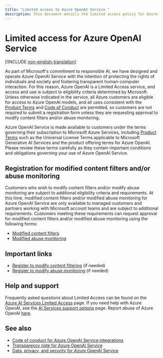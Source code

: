 ```yaml
---
title: "Limited access to Azure OpenAI Service "
description: This document details the limited access policy for Azure OpenAI Service
---
```

# Limited access for Azure OpenAI Service

[!INCLUDE [non-english-translation](../includes/non-english-translation)]

As part of Microsoft's commitment to responsible AI, we have designed and operate Azure OpenAI Service with the intention of protecting the rights of individuals and society and fostering transparent human-computer interaction. For this reason, Azure OpenAI is a Limited Access service, and access and use is subject to eligibility criteria determined by Microsoft. Unless otherwise indicated in the service, all Azure customers are eligible for access to Azure OpenAI models, and all uses consistent with the [Product Terms](https://www.microsoft.com/licensing/terms/welcome/welcomepage) and [Code of Conduct](/legal/ai-?context=%2Fazure%2Fcognitive-services%2Fopenai%2Fcontext%2Fcontext) are permitted, so customers are not required to submit a registration form unless they are requesting approval to modify content filters and/or abuse monitoring. 

Azure OpenAI Service is made available to customers under the terms governing their subscription to Microsoft Azure Services, including [Product Terms](https://www.microsoft.com/licensing/terms/welcome/welcomepage) such as the Universal License Terms applicable to Microsoft Generative AI Services and the product offering terms for Azure OpenAI. Please review these terms carefully as they contain important conditions and obligations governing your use of Azure OpenAI Service.

## Registration for modified content filters and/or abuse monitoring

Customers who wish to modify content filters and/or modify abuse monitoring are subject to additional eligibility criteria and requirements. At this time, modified content filters and/or modified abuse monitoring for Azure OpenAI Service are only available to managed customers and partners working with Microsoft account teams and are subject to additional requirements. Customers meeting these requirements can request approval for modified content filters and/or modified abuse monitoring using the following forms:

- [Modified content filters](https://customervoice.microsoft.com/Pages/ResponsePage.aspx?id=v4j5cvGGr0GRqy180BHbR7en2Ais5pxKtso_Pz4b1_xUMlBQNkZMR0lFRldORTdVQzQ0TEI5Q1ExOSQlQCN0PWcu)  
- [Modified abuse monitoring](https://customervoice.microsoft.com/Pages/ResponsePage.aspx?id=v4j5cvGGr0GRqy180BHbR7en2Ais5pxKtso_Pz4b1_xUOE9MUTFMUlpBNk5IQlZWWkcyUEpWWEhGOCQlQCN0PWcu)

## Important links

- [Register to modify content filtering](https://customervoice.microsoft.com/Pages/ResponsePage.aspx?id=v4j5cvGGr0GRqy180BHbR7en2Ais5pxKtso_Pz4b1_xUMlBQNkZMR0lFRldORTdVQzQ0TEI5Q1ExOSQlQCN0PWcu) (if needed)
- [Register to modify abuse monitoring](https://customervoice.microsoft.com/Pages/ResponsePage.aspx?id=v4j5cvGGr0GRqy180BHbR7en2Ais5pxKtso_Pz4b1_xUOE9MUTFMUlpBNk5IQlZWWkcyUEpWWEhGOCQlQCN0PWcu) (if needed)

## Help and support

Frequently asked questions about Limited Access can be found on the [Azure AI Services Limited Access](/azure/ai-services/cognitive-services-limited-access) page. If you need help with Azure OpenAI, see the [AI Services support options](/azure/ai-services/cognitive-services-support-options) page. Report abuse of Azure OpenAI [here](https://aka.ms/reportabuse).

## See also

- [Code of conduct for Azure OpenAI Service integrations](/legal/ai-code-of-conduct?context=%2Fazure%2Fcognitive-services%2Fopenai%2Fcontext%2Fcontext)
- [Transparency note for Azure OpenAI Service](./transparency-note)
- [Data, privacy, and security for Azure OpenAI Service](./data-privacy)
